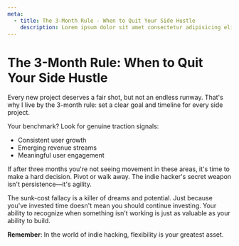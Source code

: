 ```yaml
---
meta:
  - title: The 3-Month Rule - When to Quit Your Side Hustle
    description: Lorem ipsum dolor sit amet consectetur adipisicing elit.
---
```


# The 3-Month Rule: When to Quit Your Side Hustle

Every new project deserves a fair shot, but not an endless runway. That's why I live by the 3-month rule: set a clear goal and timeline for every side project.

Your benchmark? Look for genuine traction signals:
- Consistent user growth
- Emerging revenue streams
- Meaningful user engagement

If after three months you're not seeing movement in these areas, it's time to make a hard decision. Pivot or walk away. The indie hacker's secret weapon isn't persistence—it's agility.

The sunk-cost fallacy is a killer of dreams and potential. Just because you've invested time doesn't mean you should continue investing. Your ability to recognize when something isn't working is just as valuable as your ability to build.

**Remember**: In the world of indie hacking, flexibility is your greatest asset.
